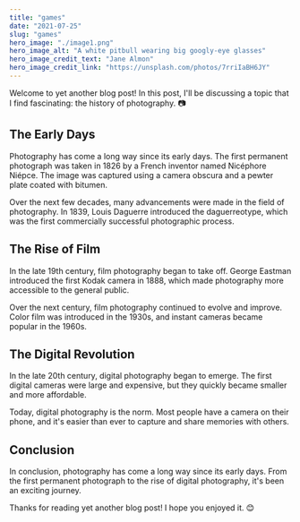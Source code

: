 ```yaml
---
title: "games"
date: "2021-07-25"
slug: "games"
hero_image: "./image1.png"
hero_image_alt: "A white pitbull wearing big googly-eye glasses"
hero_image_credit_text: "Jane Almon"
hero_image_credit_link: "https://unsplash.com/photos/7rriIaBH6JY"
---
```


Welcome to yet another blog post! In this post, I'll be discussing a topic that I find fascinating: the history of photography. 📷

## The Early Days

Photography has come a long way since its early days. The first permanent photograph was taken in 1826 by a French inventor named Nicéphore Niépce. The image was captured using a camera obscura and a pewter plate coated with bitumen.

Over the next few decades, many advancements were made in the field of photography. In 1839, Louis Daguerre introduced the daguerreotype, which was the first commercially successful photographic process.

## The Rise of Film

In the late 19th century, film photography began to take off. George Eastman introduced the first Kodak camera in 1888, which made photography more accessible to the general public.

Over the next century, film photography continued to evolve and improve. Color film was introduced in the 1930s, and instant cameras became popular in the 1960s.

## The Digital Revolution

In the late 20th century, digital photography began to emerge. The first digital cameras were large and expensive, but they quickly became smaller and more affordable.

Today, digital photography is the norm. Most people have a camera on their phone, and it's easier than ever to capture and share memories with others.

## Conclusion

In conclusion, photography has come a long way since its early days. From the first permanent photograph to the rise of digital photography, it's been an exciting journey.

Thanks for reading yet another blog post! I hope you enjoyed it. 😊
